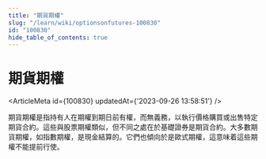 ```yaml
---
title: "期貨期權"
slug: "/learn/wiki/optionsonfutures-100830"
id: "100830"
hide_table_of_contents: true
---
```



# 期貨期權

<ArticleMeta id={100830} updatedAt={'2023-09-26 13:58:51'} />
<div className='border-solid border-b border-t-0 my-4 border-[var(--ifm-color-gray-300)]' />

期貨期權是指持有人在期權到期日前有權，而無義務，以執行價格購買或出售特定期貨合約。這些與股票期權類似，但不同之處在於基礎證券是期貨合約。大多數期貨期權，如指數期權，是現金結算的。它們也傾向於是歐式期權，這意味着這些期權不能提前行使。
